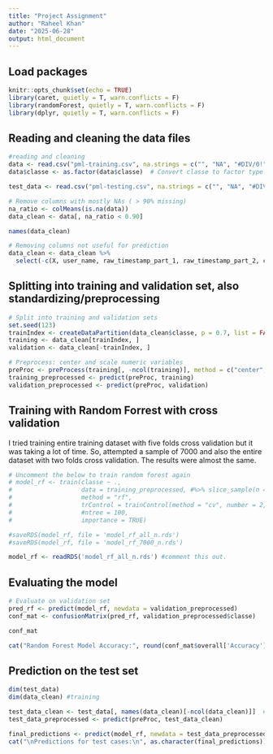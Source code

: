 ---
title: "Project Assignment"
author: "Raheel Khan"
date: "2025-06-28"
output: html_document
---

## Load packages
```{r setup}
knitr::opts_chunk$set(echo = TRUE)
library(caret, quietly = T, warn.conflicts = F)
library(randomForest, quietly = T, warn.conflicts = F)
library(dplyr, quietly = T, warn.conflicts = F)
```


## Reading and cleaning the data files
```{r}
#reading and cleaning
data <- read.csv("pml-training.csv", na.strings = c("", "NA", "#DIV/0!"))
data$classe <- as.factor(data$classe)  # Convert classe to factor type

test_data <- read.csv("pml-testing.csv", na.strings = c("", "NA", "#DIV/0!"))

# Remove columns with mostly NAs ( > 90% missing)
na_ratio <- colMeans(is.na(data))
data_clean <- data[, na_ratio < 0.90] 

names(data_clean)

# Removing columns not useful for prediction
data_clean <- data_clean %>% 
  select(-c(X, user_name, raw_timestamp_part_1, raw_timestamp_part_2, cvtd_timestamp, new_window, num_window))


```

## Splitting into training and validation set, also standardizing/preprocessing

```{r}
# Split into training and validation sets
set.seed(123)
trainIndex <- createDataPartition(data_clean$classe, p = 0.7, list = FALSE)
training <- data_clean[trainIndex, ]
validation <- data_clean[-trainIndex, ]

# Preprocess: center and scale numeric variables
preProc <- preProcess(training[, -ncol(training)], method = c("center", "scale"))
training_preprocessed <- predict(preProc, training)
validation_preprocessed <- predict(preProc, validation)
```

## Training with Random Forrest with cross validation
I tried training entire training dataset with five folds cross validation but it was taking a lot of time. So, attempted a sample of 7000 and also the entire dataset with two folds cross validation. The results were almost the same.


```{r}

# Uncomment the below to train random forest again
# model_rf <- train(classe ~ ., 
#                   data = training_preprocessed, #%>% slice_sample(n = 7000), #training takes forever. :D reduced n to 7000
#                   method = "rf",
#                   trControl = trainControl(method = "cv", number = 2, verboseIter = T),
#                   #ntree = 100,
#                   importance = TRUE)

#saveRDS(model_rf, file = 'model_rf_all_n.rds')
#saveRDS(model_rf, file = 'model_rf_7000_n.rds')

model_rf <- readRDS('model_rf_all_n.rds') #comment this out. 

```

## Evaluating the model
```{r}
# Evaluate on validation set
pred_rf <- predict(model_rf, newdata = validation_preprocessed)
conf_mat <- confusionMatrix(pred_rf, validation_preprocessed$classe)

conf_mat

cat("Random Forest Model Accuracy:", round(conf_mat$overall['Accuracy'], 4), "\n")

```

## Prediction on the test set

```{r}
dim(test_data)
dim(data_clean) #training

test_data_clean <- test_data[, names(data_clean)[-ncol(data_clean)]]  # Match training columns
test_data_preprocessed <- predict(preProc, test_data_clean)

final_predictions <- predict(model_rf, newdata = test_data_preprocessed)
cat("\nPredictions for test cases:\n", as.character(final_predictions))
```